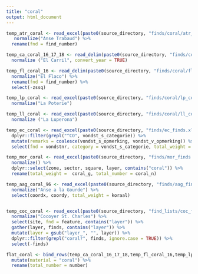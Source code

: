 ```yaml
---
title: "coral"
output: html_document
---
```


```r

temp_atr_coral <- read_excel(paste0(source_directory, "finds/coral/atr_coral.xlsx"), col_types = "text") %>% 
   normalize("Anse Trabaud") %>%
  rename(fnd = find_number)

temp_ca_coral_16_17_18 <- read_delim(paste0(source_directory, "finds/coral/ca_coral_16_17_18.csv"), delim=";") %>% 
  normalize ("El Carril", convert_year = TRUE)

temp_fl_coral_16 <- read_delim(paste0(source_directory, "finds/coral/fl_coral_16.csv"), delim=";") %>% 
  normalize("El Flaco") %>%
  rename(fnd = find_number) %>%
  select(-zssq)  

temp_lp_coral <- read_excel(paste0(source_directory, "finds/coral/lp_coral.xlsx"), col_types = "text") %>% 
  normalize("La Poterie")

temp_ll_coral <- read_excel(paste0(source_directory, "finds/coral/ll_coral.xlsx"), col_types = "text") %>% 
  normalize ("La Luperona")

temp_ec_coral <- read_excel(paste0(source_directory, "finds/ec_finds.xlsx")) %>%
  dplyr::filter(grepl("^CO", vondst_s_categorie)) %>%
  mutate(remarks = coalesce(vondst_s_opmerking, vondst_v_opmerking)) %>%
  select(fnd = vondstnr, category = vondst_s_categorie, total_weight = gewicht, total_number = aantal, remarks)

temp_mor_coral <- read_excel(paste0(source_directory, "finds/mor_finds.xls")) %>%
  normalize() %>%
  dplyr::select(zone, sector, square, layer, contains("coral")) %>%
  rename(total_weight =  coral_g, total_number = coral_n)

temp_aag_coral_96 <- read_excel(paste0(source_directory, "finds/aag_finds_96.xlsx")) %>%
  normalize("Anse a la Gourde") %>% 
  select(coordx, coordy, total_weight = koraal)


temp_coc_coral <- read_excel(paste0(source_directory, "find_lists/coc_find_list.xls")) %>%
  normalize("Cocoyer St. Charles") %>%
  select(site, fnd = feature, contains("layer")) %>%
  gather(layer, finds, contains("layer")) %>%
  mutate(layer = gsub("layer_", "", layer)) %>%
  dplyr::filter(grepl("coral?", finds, ignore.case = TRUE)) %>%
  select(-finds)


```

```r

flat_coral <- bind_rows(temp_ca_coral_16_17_18,temp_fl_coral_16,temp_lp_coral, temp_ll_coral, temp_atr_coral, temp_ec_coral, temp_mor_coral, temp_coc_coral, temp_aag_coral_96)  %>%
  mutate(material = "coral") %>%
  rename(total_number = number)

```